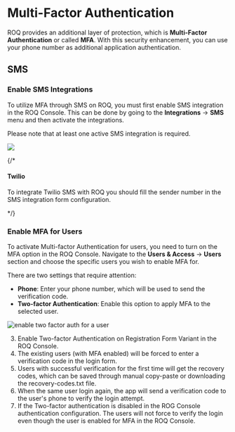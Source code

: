 
# Multi-Factor Authentication

ROQ provides an additional layer of protection, which is **Multi-Factor Authentication** or called **MFA**. With this security enhancement, you can use your phone number as additional application authentication.

## SMS

### Enable SMS Integrations

To utilize MFA through SMS on ROQ, you must first enable SMS integration in the ROQ Console. This can be done by going to the **Integrations** → **SMS** menu and then activate the integrations. 

<Callout type="info">
Please note that at least one active SMS integration is required.
</Callout>

![](/mfa-enable-sms-integration.png)

{/*
#### Twilio

To integrate Twilio SMS with ROQ you should  fill the sender number in the SMS integration form configuration.

*/}

### Enable MFA for Users

To activate Multi-factor Authentication for users, you need to turn on the MFA option in the ROQ Console. Navigate to the **Users & Access** → **Users** section and choose the specific users you wish to enable MFA for.

There are two settings that require attention:

- **Phone**: Enter your phone number, which will be used to send the verification code.
- **Two-factor Authentication**: Enable this option to apply MFA to the selected user.

![enable two factor auth for a user](/mfa-enable-user-two-factor-auth.png)




3. Enable Two-factor Authentication on Registration Form Variant in the ROQ Console.
4. The existing users (with MFA enabled) will be forced to enter a verification code in the login form.
5. Users with successful verification for the first time will get the recovery codes, which can be saved through manual copy-paste or downloading the recovery-codes.txt file.
6. When the same user login again, the app will send a verification code to the user's phone to verify the login attempt.
7. If the Two-factor authentication is disabled in the ROG Console authentication configuration. The users will not force to verify the login even though the user is enabled for MFA in the ROQ Console.

